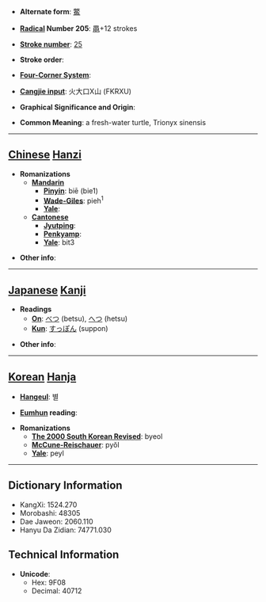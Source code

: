 * '''Alternate form''': [[鱉]]

* '''[[Wiktionary:Chinese radical index| Radical]] Number 205''': [[Wiktionary:Chinese radical index 黽|黽]]+12 strokes

* '''[[Wiktionary:Chinese total strokes index|Stroke number]]''': [[Wiktionary:Chinese total strokes index 25|25]]

* '''Stroke order''': 

* '''[[Wiktionary:Chinese four corner index|Four-Corner System]]''': 

* '''[[Wiktionary:Chinese Cangjie index|Cangjie input]]''': 火大口X山 (FKRXU)

* '''Graphical Significance and Origin''': 

* '''Common Meaning''': a fresh-water turtle, Trionyx sinensis

----

== [[Chinese]] [[Hanzi]] ==

* '''Romanizations'''
** '''[[Mandarin]]'''
*** '''[[Pinyin]]''': biē (bie1)
*** '''[[Wade-Giles]]''': pieh<sup>1</sup>
*** '''[[Yale]]''': 
** '''[[Cantonese]]'''
*** '''[[Jyutping]]''':
*** '''[[Penkyamp]]''': 
*** '''[[Yale]]''': bit3

* '''Other info''': 

----

== [[Japanese]] [[Kanji]] ==

* '''Readings'''
** '''[[On]]''': [[べつ]] (betsu), [[へつ]] (hetsu)
** '''[[Kun]]''': [[すっぽん]] (suppon)

* '''Other info''':  

----

== [[Korean]] [[Hanja]] ==

* '''[[Hangeul]]''': 별

* '''[[Eumhun]] reading''': 

* '''Romanizations'''
** '''[[The 2000 South Korean Revised Romanization|The 2000 South Korean Revised]]''': byeol
** '''[[McCune-Reischauer]]''': pyŏl
** '''[[Yale]]''': peyl

----

== Dictionary Information ==

* KangXi: 1524.270
* Morobashi: 48305
* Dae Jaweon: 2060.110
* Hanyu Da Zidian: 74771.030

== Technical Information ==

* '''Unicode''':
** Hex: 9F08
** Decimal: 40712